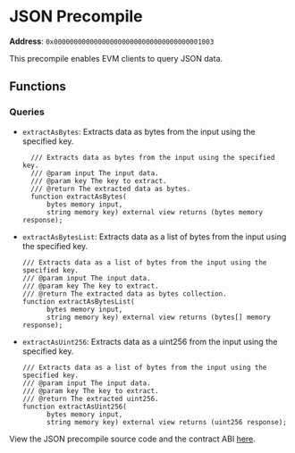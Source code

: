 
# JSON Precompile

**Address**: `0x0000000000000000000000000000000000001003`

This precompile enables EVM clients to query JSON data.

## Functions

### Queries

- `extractAsBytes`: Extracts data as bytes from the input using the specified
  key.

  ```solidity copy
    /// Extracts data as bytes from the input using the specified key.
    /// @param input The input data.
    /// @param key The key to extract.
    /// @return The extracted data as bytes.
    function extractAsBytes(
        bytes memory input,
        string memory key) external view returns (bytes memory response);
  ```

- `extractAsBytesList`: Extracts data as a list of bytes from the input using
  the specified key.

  ```solidity copy
  /// Extracts data as a list of bytes from the input using the specified key.
  /// @param input The input data.
  /// @param key The key to extract.
  /// @return The extracted data as bytes collection.
  function extractAsBytesList(
        bytes memory input,
        string memory key) external view returns (bytes[] memory response);
  ```

- `extractAsUint256`: Extracts data as a uint256 from the input using the
  specified key.
  ```solidity copy
  /// Extracts data as a list of bytes from the input using the specified key.
  /// @param input The input data.
  /// @param key The key to extract.
  /// @return The extracted uint256.
  function extractAsUint256(
        bytes memory input,
        string memory key) external view returns (uint256 response);
  ```

<Callout type="info">View the JSON precompile source code and the contract ABI [here](https://github.com/she-protocol/she-chain/tree/main/precompiles/json).</Callout>
